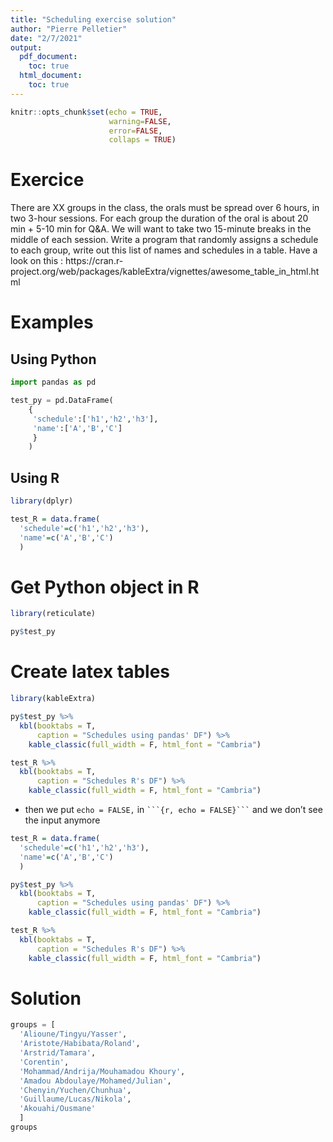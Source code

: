 ```yaml
---
title: "Scheduling exercise solution"
author: "Pierre Pelletier"
date: "2/7/2021"
output:
  pdf_document: 
    toc: true
  html_document:
    toc: true
---
```


```r
knitr::opts_chunk$set(echo = TRUE,
                      warning=FALSE,
                      error=FALSE,
                      collaps = TRUE)

```

\newpage

# Exercice 

There are XX groups in the class, the orals must be spread over 6 hours, in two 3-hour sessions.
For each group the duration of the oral is about 20 min + 5-10 min for Q&A.
We will want to take two 15-minute breaks in the middle of each session.
Write a program that randomly assigns a schedule to each group, write out this list of names and schedules in a table. Have a look on this : https://cran.r-project.org/web/packages/kableExtra/vignettes/awesome_table_in_html.html


# Examples

## Using Python
```python

import pandas as pd

test_py = pd.DataFrame(
    {
     'schedule':['h1','h2','h3'],
     'name':['A','B','C']
     }
    )

``` 


## Using R

```r
library(dplyr)

test_R = data.frame(
  'schedule'=c('h1','h2','h3'),
  'name'=c('A','B','C')
  )

``` 

# Get Python object in R

```r
library(reticulate)

py$test_py
``` 

# Create latex tables

```r
library(kableExtra)

py$test_py %>% 
  kbl(booktabs = T,
      caption = "Schedules using pandas' DF") %>%
    kable_classic(full_width = F, html_font = "Cambria")

test_R %>% 
  kbl(booktabs = T,
      caption = "Schedules R's DF") %>%
    kable_classic(full_width = F, html_font = "Cambria")
``` 
- then we put ```echo = FALSE,``` in ```` ```{r, echo = FALSE}``` ```` and we don't see the input anymore


```r
test_R = data.frame(
  'schedule'=c('h1','h2','h3'),
  'name'=c('A','B','C')
  )

py$test_py %>% 
  kbl(booktabs = T,
      caption = "Schedules using pandas' DF") %>%
    kable_classic(full_width = F, html_font = "Cambria")

test_R %>% 
  kbl(booktabs = T,
      caption = "Schedules R's DF") %>%
    kable_classic(full_width = F, html_font = "Cambria")
``` 

# Solution

```python

groups = [
  'Alioune/Tingyu/Yasser',
  'Aristote/Habibata/Roland',
  'Arstrid/Tamara',
  'Corentin',
  'Mohammad/Andrija/Mouhamadou Khoury',
  'Amadou Abdoulaye/Mohamed/Julian',
  'Chenyin/Yuchen/Chunhua',
  'Guillaume/Lucas/Nikola',
  'Akouahi/Ousmane'
  ]
groups
```